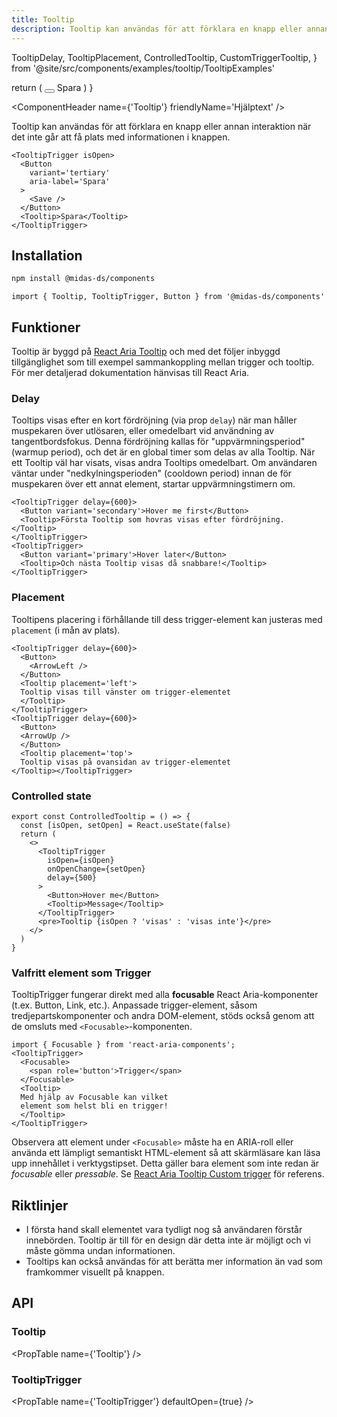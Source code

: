 ```yaml
---
title: Tooltip
description: Tooltip kan användas för att förklara en knapp eller annan interaktion när det inte går att få plats med informationen i knappen.
---
```


  TooltipDelay,
  TooltipPlacement,
  ControlledTooltip,
  CustomTriggerTooltip,
} from '@site/src/components/examples/tooltip/TooltipExamples'

  return (
    <TooltipTrigger isOpen>
      <Button
        variant='tertiary'
        aria-label='Spara'
      >
        <Save />
      </Button>
      <Tooltip>Spara</Tooltip>
    </TooltipTrigger>
  )
}

<ComponentHeader
  name={'Tooltip'}
  friendlyName='Hjälptext'
/>

Tooltip kan användas för att förklara en knapp eller annan interaktion när det inte går att få plats med informationen i knappen.

```tsx
<TooltipTrigger isOpen>
  <Button
    variant='tertiary'
    aria-label='Spara'
  >
    <Save />
  </Button>
  <Tooltip>Spara</Tooltip>
</TooltipTrigger>
```

<div
  className={'card'}
  style={{ display: 'block' }}
>
  <Example />
</div>

## Installation

```bash npm2yarn
npm install @midas-ds/components
```

```tsx
import { Tooltip, TooltipTrigger, Button } from '@midas-ds/components'
```

## Funktioner

Tooltip är byggd på [React Aria Tooltip](https://react-spectrum.adobe.com/react-aria/Tooltip.html) och med det
följer inbyggd tillgänglighet som till exempel sammankoppling mellan trigger och tooltip. För mer detaljerad
dokumentation hänvisas till React Aria.

### Delay

Tooltips visas efter en kort fördröjning (via prop `delay`) när man håller muspekaren över utlösaren,
eller omedelbart vid användning av tangentbordsfokus. Denna fördröjning kallas för "uppvärmningsperiod"
(warmup period), och det är en global timer som delas av alla Tooltip. När ett Tooltip väl har
visats, visas andra Tooltips omedelbart. Om användaren väntar under "nedkylningsperioden" (cooldown period)
innan de för muspekaren över ett annat element, startar uppvärmningstimern om.

```tsx
<TooltipTrigger delay={600}>
  <Button variant='secondary'>Hover me first</Button>
  <Tooltip>Första Tooltip som hovras visas efter fördröjning.</Tooltip>
</TooltipTrigger>
<TooltipTrigger>
  <Button variant='primary'>Hover later</Button>
  <Tooltip>Och nästa Tooltip visas då snabbare!</Tooltip>
</TooltipTrigger>
```

<TooltipDelay />

### Placement

Tooltipens placering i förhållande till dess trigger-element kan justeras med `placement` (i mån av plats).

```tsx
<TooltipTrigger delay={600}>
  <Button>
    <ArrowLeft />
  </Button>
  <Tooltip placement='left'>
  Tooltip visas till vänster om trigger-elementet
  </Tooltip>
</TooltipTrigger>
<TooltipTrigger delay={600}>
  <Button>
  <ArrowUp />
  </Button>
  <Tooltip placement='top'>
  Tooltip visas på ovansidan av trigger-elementet
</Tooltip></TooltipTrigger>
```

<TooltipPlacement />

### Controlled state

```tsx
export const ControlledTooltip = () => {
  const [isOpen, setOpen] = React.useState(false)
  return (
    <>
      <TooltipTrigger
        isOpen={isOpen}
        onOpenChange={setOpen}
        delay={500}
      >
        <Button>Hover me</Button>
        <Tooltip>Message</Tooltip>
      </TooltipTrigger>
      <pre>Tooltip {isOpen ? 'visas' : 'visas inte'}</pre>
    </>
  )
}
```

<div className={'card'}>
  <ControlledTooltip />
</div>

### Valfritt element som Trigger
TooltipTrigger fungerar direkt med alla **focusable** React Aria-komponenter (t.ex. Button, Link, etc.). Anpassade trigger-element,
såsom tredjepartskomponenter och andra DOM-element, stöds också genom att de omsluts med `<Focusable>`-komponenten.

```tsx
import { Focusable } from 'react-aria-components';
<TooltipTrigger>
  <Focusable>
    <span role='button'>Trigger</span>
  </Focusable>
  <Tooltip>
  Med hjälp av Focusable kan vilket
  element som helst bli en trigger!
  </Tooltip>
</TooltipTrigger>
```

<div className={'card'} style={{ display: 'block' }}>
  <CustomTriggerTooltip />
</div>

Observera att element under `<Focusable>` måste ha en ARIA-roll eller använda ett lämpligt semantiskt HTML-element
så att skärmläsare kan läsa upp innehållet i verktygstipset. Detta gäller bara element som inte redan är *focusable*
eller *pressable*. Se [React Aria Tooltip Custom trigger](https://react-spectrum.adobe.com/react-aria/Tooltip.html#custom-trigger)
för referens.

## Riktlinjer

- I första hand skall elementet vara tydligt nog så användaren förstår innebörden. Tooltip är till för en design där detta 
inte är möjligt och vi måste gömma undan informationen.
- Tooltips kan också användas för att berätta mer information än vad som framkommer visuellt på knappen.

## API

### Tooltip

<PropTable name={'Tooltip'} />

### TooltipTrigger

<PropTable
  name={'TooltipTrigger'}
  defaultOpen={true}
/>
